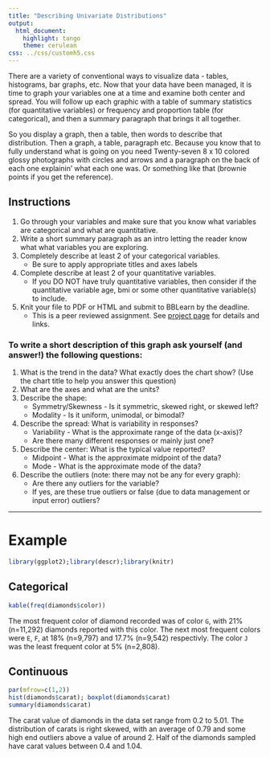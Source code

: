 ```yaml
---
title: "Describing Univariate Distributions"
output:
  html_document:
    highlight: tango
    theme: cerulean
css: ../css/customh5.css
---
```


There are a variety of conventional ways to visualize data - tables, histograms, bar graphs, etc. Now that your data have been managed, it is time to graph your variables one at a time and examine both center and spread. You will follow up each graphic with a table of summary statistics (for quantitative variables) or frequency and proportion table (for categorical), and then a summary paragraph that brings it all together. 

So you display a graph, then a table, then words to describe that distribution. Then a graph, a table, paragraph etc. Because you know that to fully understand what is going on you need Twenty-seven 8 x 10 colored glossy photographs with circles and arrows and a paragraph on the back of each one explainin' what each one was. Or something like that (brownie points if you get the reference).


## Instructions

1. Go through your variables and make sure that you know what variables are categorical and what are quantitative.
2. Write a short summary paragraph as an intro letting the reader know what what variables you are exploring. 
3. Completely describe at least 2 of your categorical variables. 
    - Be sure to apply appropriate titles and axes labels 
4. Complete describe at least 2 of your quantitative variables. 
    - If you DO NOT have truly quantitative variables, then consider if the quantitative variable age, bmi or some other quantitative variable(s) to include. 
5. Knit your file to PDF or HTML and submit to BBLearn by the deadline.
    - This is a peer reviewed assignment. See [project page](https://norcalbiostat.github.io/MATH315/project.html) for details and links. 
 
 

### To write a short description of this graph ask yourself (and answer!) the following questions:
1. What is the trend in the data? What exactly does the chart show? (Use the chart title to help you answer this question)
2. What are the axes and what are the units?
3. Describe the shape:
    - Symmetry/Skewness - Is it symmetric, skewed right, or skewed left?
    - Modality - Is it uniform, unimodal, or bimodal?             
4. Describe the spread: What is variability in responses?  
    - Variability - What is the approximate range of the data (x-axis)?
    - Are there many different responses or mainly just one?
5. Describe the center: What is the typical value reported? 
    - Midpoint - What is the approximate midpoint of the data?
    - Mode - What is the approximate mode of the data?
6. Describe the outliers (note: there may not be any for every graph):
    - Are there any outliers for the variable?
    - If yes, are these true outliers or false (due to data management or input error) outliers?


----

# Example

```r
library(ggplot2);library(descr);library(knitr)
```

## Categorical
```r
kable(freq(diamonds$color))
```

The most frequent color of diamond recorded was of color `G`, with 21% (n=11,292) diamonds reported with this color. The next most frequent colors were `E`, `F`, at 18% (n=9,797) and 17.7% (n=9,542) respectivly. The color `J` was the least frequent color at 5% (n=2,808). 

## Continuous
```r
par(mfrow=c(1,2))
hist(diamonds$carat); boxplot(diamonds$carat)
summary(diamonds$carat)
```

The carat value of diamonds in the data set range from 0.2 to 5.01. The distribution of carats is right skewed, with an average of 0.79 and some high end outliers above a value of around 2. Half of the diamonds sampled have carat values between 0.4 and 1.04. 





